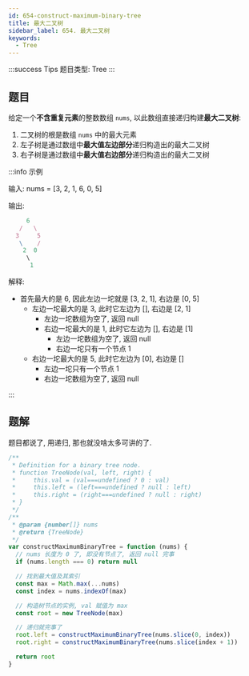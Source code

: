 ```yaml
---
id: 654-construct-maximum-binary-tree
title: 最大二叉树
sidebar_label: 654. 最大二叉树
keywords:
  - Tree
---
```


:::success Tips
题目类型: Tree
:::

## 题目

给定一个**不含重复元素**的整数数组 `nums`, 以此数组直接递归构建**最大二叉树**:

1. 二叉树的根是数组 `nums` 中的最大元素
2. 左子树是通过数组中**最大值左边部分**递归构造出的最大二叉树
3. 右子树是通过数组中**最大值右边部分**递归构造出的最大二叉树

:::info 示例

输入: nums = [3, 2, 1, 6, 0, 5]

输出:

```ts
     6
   /   \
  3     5
   \    /
    2  0
     \
      1
```

解释:

- 首先最大的是 6, 因此左边一坨就是 [3, 2, 1], 右边是 [0, 5]
  - 左边一坨最大的是 3, 此时它左边为 [], 右边是 [2, 1]
    - 左边一坨数组为空了, 返回 null
    - 右边一坨最大的是 1, 此时它左边为 [], 右边是 [1]
      - 左边一坨数组为空了, 返回 null
      - 右边一坨只有一个节点 1
  - 右边一坨最大的是 5, 此时它左边为 [0], 右边是 []
    - 左边一坨只有一个节点 1
    - 右边一坨数组为空了, 返回 null

:::

## 题解

题目都说了, 用递归, 那也就没啥太多可讲的了.

```ts
/**
 * Definition for a binary tree node.
 * function TreeNode(val, left, right) {
 *     this.val = (val===undefined ? 0 : val)
 *     this.left = (left===undefined ? null : left)
 *     this.right = (right===undefined ? null : right)
 * }
 */
/**
 * @param {number[]} nums
 * @return {TreeNode}
 */
var constructMaximumBinaryTree = function (nums) {
  // nums 长度为 0 了, 即没有节点了, 返回 null 完事
  if (nums.length === 0) return null

  // 找到最大值及其索引
  const max = Math.max(...nums)
  const index = nums.indexOf(max)

  // 构造树节点的实例, val 赋值为 max
  const root = new TreeNode(max)

  // 递归就完事了
  root.left = constructMaximumBinaryTree(nums.slice(0, index))
  root.right = constructMaximumBinaryTree(nums.slice(index + 1))

  return root
}
```
